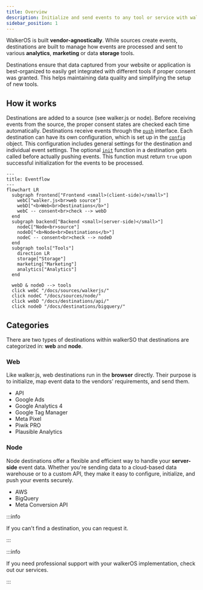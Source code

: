 ```yaml
---
title: Overview
description: Initialize and send events to any tool or service with walkerOS
sidebar_position: 1
---
```



WalkerOS is built **vendor-agnostically**.
While&nbsp;<Link to="/docs/sources">sources</Link> create events, destinations
are built to manage how events are processed and sent to various **analytics**,
**marketing** or data **storage** tools.

Destinations ensure that data captured from your website or application is
best-organized to easily get integrated with different tools if proper consent
was granted. This helps maintaining data quality and simplifying the setup of
new tools.

## How it works

Destinations are added to a source
(see&nbsp;<Link to="/docs/sources/walkerjs/commands#destination">walker.js</Link>
or&nbsp;<Link to="/docs/sources/node/commands#destination">node</Link>). Before
receiving events from the source, the proper consent states are checked each
time automatically. Destinations receive events through the
[`push`](/docs/destinations/configuration#push) interface. Each destination can
have its own configuration, which is set up in the
[`config`](/docs/destinations/configuration#example) object. This configuration
includes general settings for the destination and individual event settings. The
optional [`init`](/docs/destinations/configuration#init) function in a
destination gets called before actually pushing events. This function must
return `true` upon successful initialization for the events to be processed.

```mermaid
---
title: Eventflow
---
flowchart LR
  subgraph frontend["Frontend <small>(client-side)</small>"]
    webC["walker.js<br>web source"]
    webD["<b>Web<br>Destinations</b>"]
    webC -- consent<br>check --> webD
  end
  subgraph backend["Backend <small>(server-side)</small>"]
    nodeC["Node<br>source"]
    nodeD["<b>Node<br>Destinations</b>"]
    nodeC -- consent<br>check --> nodeD
  end
  subgraph tools["Tools"]
    direction LR
    storage["Storage"]
    marketing["Marketing"]
    analytics["Analytics"]
  end

  webD & nodeD --> tools
  click webC "/docs/sources/walkerjs/"
  click nodeC "/docs/sources/node/"
  click webD "/docs/destinations/api/"
  click nodeD "/docs/destinations/bigquery/"
```

## Categories

There are two types of destinations within walkerSO that destinations are
categorized in: **web** and **node**.

### Web

Like&nbsp;<Link to="/docs/sources/walkerjs">walker.js</Link>, web destinations
run in the **browser** directly. Their purpose is to initialize, map event data
to the vendors' requirements, and send them.

- <Link to="/docs/destinations/api">API</Link>
- <Link to="/docs/destinations/google-ads">Google Ads</Link>
- <Link to="/docs/destinations/google-ga4">Google Analytics 4</Link>
- <Link to="/docs/destinations/google-gtm">Google Tag Manager</Link>
- <Link to="/docs/destinations/meta-pixel">Meta Pixel</Link>
- <Link to="/docs/destinations/piwikpro">Piwik PRO</Link>
- <Link to="/docs/destinations/plausible">Plausible Analytics</Link>

### Node

Node destinations offer a flexible and efficient way to handle your
**server-side** event data. Whether you're sending data to a cloud-based data
warehouse or to a custom API, they make it easy to configure, initialize, and
push your events securely.

- <Link to="/docs/destinations/aws">AWS</Link>
- <Link to="/docs/destinations/bigquery">BigQuery</Link>
- <Link to="/docs/destinations/meta">Meta Conversion API</Link>

:::info

If you can't find a destination, you
can&nbsp;<Link to="https://github.com/elbwalker/walkerOS/issues/new?assignees=&labels=&template=feature_request.md&title=">request
it</Link>.

:::

:::info

If you need professional support with your walkerOS implementation, check out
our&nbsp;<Link to="/services">services</Link>.

:::
